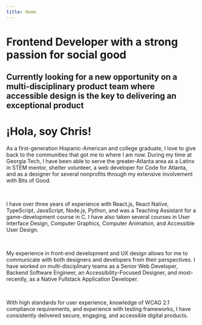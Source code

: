 ```yaml
---
title: Home
---
```


<!--@format-->


<Navbar />

<div className="Section">

# Frontend Developer with a strong passion for <span>social good</span>

## Currently looking for a new opportunity on a multi-disciplinary product team where accessible design is the key to delivering an exceptional product

<SocialIcons />

</div>

<div className="Section">

# ¡Hola, soy Chris!

As a first-generation Hispanic-American and college graduate, I love to give back to the communities that got me to where I am now. During my time at Georgia Tech, I have been able to serve the greater-Atlanta area as a Latinx in STEM mentor, shelter volunteer, a web developer for Code for Atlanta, and as a designer for several nonprofits through my extensive involvement with Bits of Good.

<br />

I have over three years of experience with React.js, React Native, TypeScript, JavaScript, Node.js, Python, and was a Teaching Assistant for a game-development course in C. I have also taken several courses in User Interface Design, Computer Graphics, Computer Animation, and Accessible User Design.

<br />

My experience in front-end development and UX design allows for me to communicate with both designers and developers from their perspectives. I have worked on multi-disciplinary teams as a Senior Web Developer, Backend Software Engineer, an Accessibility-Focused Designer, and most-recently, as a Native Fullstack Application Developer.

<br />

With high standards for user experience, knowledge of WCAG 2.1 compliance requirements, and experience with testing frameworks, I have consistently delivered secure, engaging, and accessible digital products.

</div>

